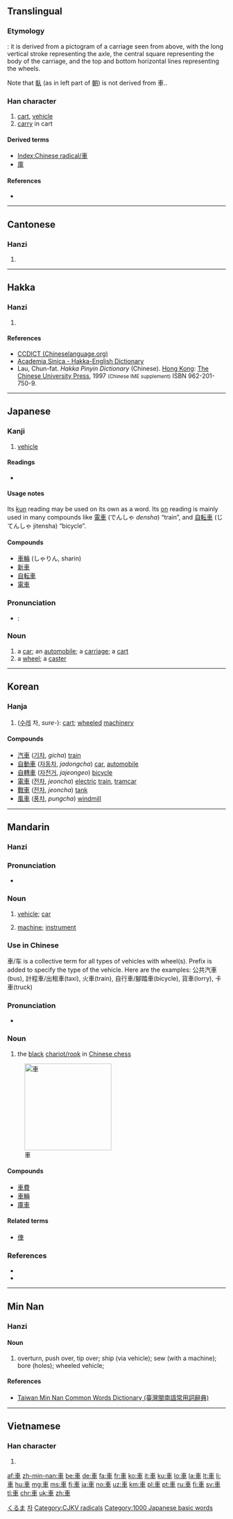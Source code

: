 {{also|车|倝}}
==Translingual==
{{stroke order|strokes=7}}
{{stroke order|type=animate}}
{{Hani-forms|[[车]]|車}}

===Etymology===
{{liushu|i}}: it is derived from a pictogram of a carriage seen from above, with the long vertical stroke representing the axle, the central square representing the body of the carriage, and the top and bottom horizontal lines representing the wheels.

Note that [[倝]] (as in left part of [[朝]]) is not derived from 車..

===Han character===
{{Han char|rn=159|rad=車|as=00|sn=7|four=5000<sub>6</sub>|canj=十田十 (JWJ)}}

# [[cart]], [[vehicle]]
# [[carry]] in cart

====Derived terms====
* [[Index:Chinese radical/車]]
* [[庫]]

====References====
* {{Han ref|kx=1239.010|dkj=38172|dj=1712.340|hdz=53511.010|uh=8ECA|ud=36554|bh=A8AE|bd=43182}}

----

==Cantonese==

===Hanzi===
{{yue-hanzi|jyut=|y=[[che1]], [[geui1]]|sim=车}}

# {{defn|lang=yue|sort=車00}}

----

==Hakka==

===Hanzi===
{{hak-hanzi|poj=chha|gd=tsh'a<sup>1</sup>|hpy=ca1, gi1}}

# {{defn|lang=hak|sort=車00}}

====References====
* [http://www.chinalanguage.com/dictionaries/?mode=view&view=chardict&query=%E8%BB%8A CCDICT (Chineselanguage.org)]
* [http://minhakka.ling.sinica.edu.tw/bkg/hakyin/search.php?DETAIL=1&LIMIT=id=476&dbname=su_tian_1&graph=2 Academia Sinica - Hakka-English Dictionary]
* Lau, Chun-fat. ''Hakka Pinyin Dictionary'' (Chinese). [[Hong Kong]]: [[w:Chinese University of Hong Kong|The Chinese University Press]], 1997 <small>(Chinese IME supplement)</small> ISBN 962-201-750-9.

----

==Japanese==

===Kanji===
{{ja-kanji|grade=1|rs=車00}}

# [[vehicle]]

====Readings====
* {{ja-readings
|goon=[[しゃ]] (sha), [[こ]] (ko) {{qualifier|non-[[w:Jōyō kanji|Jōyō]] reading}}
|kanon=[[しゃ]] (sha), [[きょ]] (kyo) {{qualifier|non-[[w:Jōyō kanji|Jōyō]] reading}}
|kun=[[くるま]] (kuruma)}}

====Usage notes====
Its [[kun#Japanese|kun]] reading may be used on its own as a word. Its [[on#Japanese|on]] reading is mainly used in many compounds like [[電車]] (でんしゃ ''densha'') “train”, and [[自転車]] (じてんしゃ jitensha) “bicycle”.

====Compounds====
* [[車輪]] (しゃりん, sharin)
* [[新車]]
* [[自転車]]
* [[電車]]

===Pronunciation===
* {{ja-Common Accent}}: {{ja-accent-common|heiban|く|るま}}

{{kanji readings tab|車|くるま|yomi=kun}}
===Noun===
{{ja-noun|hira=くるま|count=台}}

# a [[car]]; an [[automobile]]; a [[carriage]]; a [[cart]]
# a [[wheel]]; a [[caster]]

[[Category:ja:Machines|くるま]]
----

==Korean==

===Hanja===
{{ko-hanja|hangeul=[[차]], [[거]]|eumhun=수레|rv=cha, geo|mr=ch'a, kŏ|y=cha, ke}}

# ([[수레]] 차, ''sure-''): [[cart]]; [[wheel]]ed [[machinery]]

====Compounds====
* [[汽車]] ([[기차]], ''gicha'') [[train]]
* [[自動車]] ([[자동차]], ''jadongcha'') [[car]], [[automobile]]
* [[自轉車]] ([[자전거]], ''jajeongeo'') [[bicycle]]
* [[電車]] ([[전차]], ''jeoncha'') [[electric]] [[train]], [[tramcar]]
* [[戰車]] ([[전차]], ''jeoncha'') [[tank]]
* [[風車]] ([[풍차]], ''pungcha'') [[windmill]]

[[Category:Hanja readings|차]]

----

==Mandarin==

===Hanzi===
{{cmn-hanzi|sim=车|pin=[[chē]] ([[che1]])|wg=[[ch'e|ch'e<sup>1</sup>]]|y=[[che]]}}

===Pronunciation===
* {{IPA|[ tʂʰə˥˥ ]|lang=cmn}}

===Noun===
{{cmn-noun|t|pin=chē|pint=che1|tra=車|sim=车|rs=車00}}

# {{context|Beginning Mandarin|lang=cmn|sc=Hant|sort=車00}} [[vehicle]]; [[car]]
# {{context|Beginning Mandarin|lang=cmn|sc=Hant|sort=車00}} [[machine]]; [[instrument]]

===Use in Chinese===
{{rfc-header|Use in Chinese|lang=cmn}}
車/车 is a collective term for all types of vehicles with wheel(s). Prefix is added to specify the type of the vehicle. Here are the examples:
公共汽車(bus), 計程車/出租車(taxi), 火車(train), 自行車/腳踏車(bicycle), 貨車(lorry), 卡車(truck)

===Pronunciation===
* {{IPA|[ tɕy˥˥ ]|lang=cmn}}

===Noun===
{{cmn-noun|t|pin=jū|pint=ju1|tra=車|sim=车|rs=車00}}

# the [[black]] [[w:Chinese_chess#Chariot.2FRook|chariot/rook]] in [[w:Xiangqi|Chinese chess]]

[[Image:Xiangqi Chariot.png|200px|thumb|right|車]]

====Compounds====
* [[車費]]
* [[車輛]]
* [[庫車]]

====Related terms====
* [[俥]]

===References===
* {{cite web|url=http://dict.revised.moe.edu.tw/index.html|title=車|work=Guoyu Cidian On-line Mandarin Dictionary</i> (國語辭典)|language=Mandarin|accessdate=2008-04-05}}
* {{reference-book | last = | first = | authorlink = | coauthors = | year = 2007 | title = [[w:Hanyu Da Cidian|Hanyu Da Cidian 3.0]] | language = Mandarin | publisher = [[w:Commercial Press|Commercial Press]] | location = [[Hong Kong]] | id = ISBN 9789620702778}}

----

==Min Nan==

===Hanzi===
{{nan-hanzi|poj=ki (ki<sup>1</sup>), ku (ku<sup>1</sup>), chhia (chhia<sup>1</sup>)|tlpa=ki (ki<sup>1</sup>), ku (ku<sup>1</sup>), tshia (tshia<sup>1</sup>)}}

====Noun====
{{nan-noun|t|poj=chhia|pojt=chhia1|tra=車}}

# overturn, push over, tip over; ship (via vehicle); sew (with a machine); bore (holes); wheeled vehicle;

====References====
*[http://twblg.dict.edu.tw/holodict_new/result_detail.jsp?n_no=3408&curpage=3&sample=%E8%BB%8A&radiobutton=1&querytarget=1&limit=20&pagenum=7&rowcount=126 Taiwan Min Nan Common Words Dictionary (臺灣閩南語常用詞辭典)]

----

==Vietnamese==

===Han character===
{{vi-hantu|[[xa]], [[xe]], [[xơ]], [[se]], [[xế]]|rs=車00}}

# {{defn|lang=vi|sort=車00}}

[[Category:CJKV radicals]]
[[Category:1000 Japanese basic words]]

[[af:車]]
[[zh-min-nan:車]]
[[be:車]]
[[de:車]]
[[fa:車]]
[[fr:車]]
[[ko:車]]
[[it:車]]
[[ku:車]]
[[lo:車]]
[[la:車]]
[[lt:車]]
[[li:車]]
[[hu:車]]
[[mg:車]]
[[ms:車]]
[[fj:車]]
[[ja:車]]
[[no:車]]
[[uz:車]]
[[km:車]]
[[pl:車]]
[[pt:車]]
[[ru:車]]
[[fi:車]]
[[sv:車]]
[[tl:車]]
[[chr:車]]
[[uk:車]]
[[zh:車]]